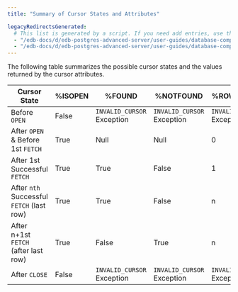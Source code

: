 ```yaml
---
title: "Summary of Cursor States and Attributes"

legacyRedirectsGenerated:
  # This list is generated by a script. If you need add entries, use the `legacyRedirects` key.
  - "/edb-docs/d/edb-postgres-advanced-server/user-guides/database-compatibility-stored-procedural-language-guide/13/summary_of_cursor_states_and_attributes.html"
  - "/edb-docs/d/edb-postgres-advanced-server/user-guides/database-compatibility-stored-procedural-language-guide/latest/summary_of_cursor_states_and_attributes.html"
---
```


<div id="summary_of_cursor_states_and_attributes" class="registered_link"></div>

The following table summarizes the possible cursor states and the values returned by the cursor attributes.

| Cursor State                              | %ISOPEN | %FOUND                     | %NOTFOUND                  | %ROWCOUNT                  |
| ----------------------------------------- | ------- | -------------------------- | -------------------------- | -------------------------- |
| Before `OPEN`                             | False   | `INVALID_CURSOR` Exception | `INVALID_CURSOR` Exception | `INVALID_CURSOR` Exception |
| After `OPEN` & Before 1st `FETCH`         | True    | Null                       | Null                       | 0                          |
| After 1st Successful `FETCH`              | True    | True                       | False                      | 1                          |
| After `nth` Successful `FETCH` (last row) | True    | True                       | False                      | n                          |
| After n+1st `FETCH` (after last row)      | True    | False                      | True                       | n                          |
| After `CLOSE`                             | False   | `INVALID_CURSOR` Exception | `INVALID_CURSOR` Exception | `INVALID_CURSOR` Exception |
